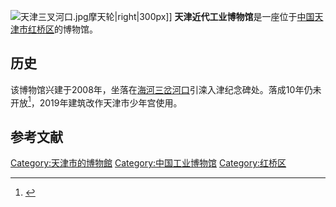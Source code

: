 [[File:天津三叉河口.jpg|thumb]]摩天轮|right|300px]]
'''天津近代工业博物馆'''是一座位于[[中国|中国]][[天津市|天津市]][[红桥区|红桥区]]的博物馆。

==历史==
该博物馆兴建于2008年，坐落在[[海河|海河]][[三岔河口|三岔河口]]引滦入津纪念碑处。落成10年仍未开放<ref>{{cite web| url=http://www.022net.com/2008/11-12/437153223246864.html| title=天津近代工业博物馆成独特地标建筑| publisher=人民网| accessdate=2011-09-29
|archive-url=https://archive.ph/F4bC
|archive-date=2012-07-29
|url-status=dead
}}</ref>，2019年建筑改作天津市少年宫使用。

== 参考文献 ==
{{reflist}}

{{天津市博物馆}}
[[Category:天津市的博物館|Category:天津市的博物館]]
[[Category:中国工业博物馆|Category:中国工业博物馆]]
[[Category:红桥区|Category:红桥区]]